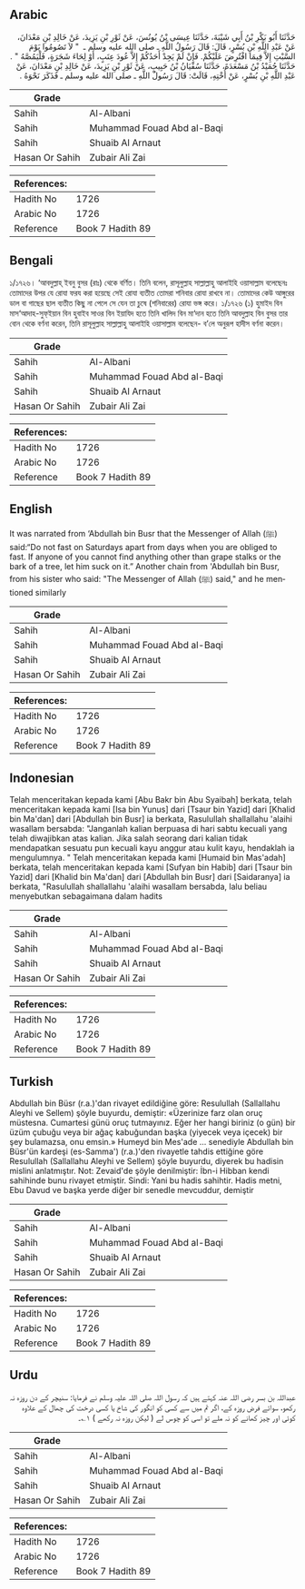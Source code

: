 ## Arabic


<div dir="rtl" lang="ar" style={{fontSize:'larger',backgroundColor:'#f8f9fa',padding:20}}>
حَدَّثَنَا أَبُو بَكْرِ بْنُ أَبِي شَيْبَةَ، حَدَّثَنَا عِيسَى بْنُ يُونُسَ، عَنْ ثَوْرِ بْنِ يَزِيدَ، عَنْ خَالِدِ بْنِ مَعْدَانَ، عَنْ عَبْدِ اللَّهِ بْنِ بُسْرٍ، قَالَ: قَالَ رَسُولُ اللَّهِ ـ صلى الله عليه وسلم ـ ‏ "‏ لاَ تَصُومُوا يَوْمَ السَّبْتِ إِلاَّ فِيمَا افْتُرِضَ عَلَيْكُمْ. فَإِنْ لَمْ يَجِدْ أَحَدُكُمْ إِلاَّ عُودَ عِنَبٍ، أَوْ لِحَاءَ شَجَرَةٍ، فَلْيَمُصَّهُ ‏"‏ ‏.‏ حَدَّثَنَا حُمَيْدُ بْنُ مَسْعَدَةَ، حَدَّثَنَا سُفْيَانُ بْنُ حَبِيبٍ، عَنْ ثَوْرِ بْنِ يَزِيدَ، عَنْ خَالِدِ بْنِ مَعْدَانَ، عَنْ عَبْدِ اللَّهِ بْنِ بُسْرٍ، عَنْ أُخْتِهِ، قَالَتْ: قَالَ رَسُولُ اللَّهِ ـ صلى الله عليه وسلم ـ فَذَكَرَ نَحْوَهُ ‏.‏
</div>
<div style={{backgroundColor:'#f8f9fa',padding:20, marginBottom: 10}}><table> <thead> <tr> <th>Grade</th> <th></th> </tr> </thead> <tbody> <tr><td>Sahih</td><td>Al-Albani</td></tr><tr><td>Sahih</td><td>Muhammad Fouad Abd al-Baqi</td></tr><tr><td>Sahih</td><td>Shuaib Al Arnaut</td></tr><tr><td>Hasan Or Sahih</td><td>Zubair Ali Zai</td></tr></tbody></table><table> <thead> <tr> <th>References:</th> <th></th> </tr> </thead> <tbody><tr><td>Hadith No</td><td>1726</td></tr><tr><td>Arabic No</td><td>1726</td></tr><tr><td>Reference</td><td>Book 7 Hadith 89</td></tr></tbody></table></div>

## Bengali


<div dir="ltr" lang="bn" style={{fontSize:'larger',backgroundColor:'#f8f9fa',padding:20}}>
১/১৭২৬। ‘আবদুল্লাহ্ ইবনু বুসর (রাঃ) থেকে বর্ণিত। তিনি বলেন, রাসূলুল্লাহ সাল্লাল্লাহু আলাইহি ওয়াসাল্লাম বলেছেনঃ তোমাদের উপর যে রোযা ফরয করা হয়েছে সেই রোযা ব্যতীত তোমরা শনিবার রোযা রাখবে না। তোমাদের কেউ আঙ্গুরের ডাল বা গাছের ছাল ব্যতীত কিছু না পেলে সে যেন তা চুষে (শনিবারের) রোযা ভঙ্গ করে। ১/১৭২৬ (১) হুমাইদ বিন মাস‘আদাহ-সুফ্ইয়ান বিন হুবাইব সাওর বিন ইয়াযিদ হতে তিনি খালিদ বিন মা‘দান হতে তিনি আবদুল্লাহ বিন বুসর তার বোন থেকে বর্ণনা করেন, তিনি রাসূলুল্লাহ সাল্লাল্লাহু আলাইহি ওয়াসাল্লাম বলেছেন- ব’লে অনুরূপ হাদীস বর্ণনা করেন।
</div>
<div style={{backgroundColor:'#f8f9fa',padding:20, marginBottom: 10}}><table> <thead> <tr> <th>Grade</th> <th></th> </tr> </thead> <tbody> <tr><td>Sahih</td><td>Al-Albani</td></tr><tr><td>Sahih</td><td>Muhammad Fouad Abd al-Baqi</td></tr><tr><td>Sahih</td><td>Shuaib Al Arnaut</td></tr><tr><td>Hasan Or Sahih</td><td>Zubair Ali Zai</td></tr></tbody></table><table> <thead> <tr> <th>References:</th> <th></th> </tr> </thead> <tbody><tr><td>Hadith No</td><td>1726</td></tr><tr><td>Arabic No</td><td>1726</td></tr><tr><td>Reference</td><td>Book 7 Hadith 89</td></tr></tbody></table></div>

## English


<div dir="ltr" lang="en" style={{fontSize:'larger',backgroundColor:'#f8f9fa',padding:20}}>
It was narrated from ‘Abdullah bin Busr that the Messenger of Allah (ﷺ) said:“Do not fast on Saturdays apart from days when you are obliged to fast. If anyone of you cannot find anything other than grape stalks or the bark of a tree, let him suck on it.” Another chain from 'Abdullah bin Busr, from his sister who said: "The Messenger of Allah (ﷺ) said," and he mentioned similarly
</div>
<div style={{backgroundColor:'#f8f9fa',padding:20, marginBottom: 10}}><table> <thead> <tr> <th>Grade</th> <th></th> </tr> </thead> <tbody> <tr><td>Sahih</td><td>Al-Albani</td></tr><tr><td>Sahih</td><td>Muhammad Fouad Abd al-Baqi</td></tr><tr><td>Sahih</td><td>Shuaib Al Arnaut</td></tr><tr><td>Hasan Or Sahih</td><td>Zubair Ali Zai</td></tr></tbody></table><table> <thead> <tr> <th>References:</th> <th></th> </tr> </thead> <tbody><tr><td>Hadith No</td><td>1726</td></tr><tr><td>Arabic No</td><td>1726</td></tr><tr><td>Reference</td><td>Book 7 Hadith 89</td></tr></tbody></table></div>

## Indonesian


<div dir="ltr" lang="id" style={{fontSize:'larger',backgroundColor:'#f8f9fa',padding:20}}>
Telah menceritakan kepada kami [Abu Bakr bin Abu Syaibah] berkata, telah menceritakan kepada kami [Isa bin Yunus] dari [Tsaur bin Yazid] dari [Khalid bin Ma'dan] dari [Abdullah bin Busr] ia berkata, Rasulullah shallallahu 'alaihi wasallam bersabda: "Janganlah kalian berpuasa di hari sabtu kecuali yang telah diwajibkan atas kalian. Jika salah seorang dari kalian tidak mendapatkan sesuatu pun kecuali kayu anggur atau kulit kayu, hendaklah ia mengulumnya. " Telah menceritakan kepada kami [Humaid bin Mas'adah] berkata, telah menceritakan kepada kami [Sufyan bin Habib] dari [Tsaur bin Yazid] dari [Khalid bin Ma'dan] dari [Abdullah bin Busr] dari [Saidaranya] ia berkata, "Rasulullah shallallahu 'alaihi wasallam bersabda, lalu beliau menyebutkan sebagaimana dalam hadits
</div>
<div style={{backgroundColor:'#f8f9fa',padding:20, marginBottom: 10}}><table> <thead> <tr> <th>Grade</th> <th></th> </tr> </thead> <tbody> <tr><td>Sahih</td><td>Al-Albani</td></tr><tr><td>Sahih</td><td>Muhammad Fouad Abd al-Baqi</td></tr><tr><td>Sahih</td><td>Shuaib Al Arnaut</td></tr><tr><td>Hasan Or Sahih</td><td>Zubair Ali Zai</td></tr></tbody></table><table> <thead> <tr> <th>References:</th> <th></th> </tr> </thead> <tbody><tr><td>Hadith No</td><td>1726</td></tr><tr><td>Arabic No</td><td>1726</td></tr><tr><td>Reference</td><td>Book 7 Hadith 89</td></tr></tbody></table></div>

## Turkish


<div dir="ltr" lang="tr" style={{fontSize:'larger',backgroundColor:'#f8f9fa',padding:20}}>
Abdullah bin Büsr (r.a.)'dan rivayet edildiğine göre: Resulullah (Sallallahu Aleyhi ve Sellem) şöyle buyurdu, demiştir: «Üzerinize farz olan oruç müstesna. Cumartesi günü oruç tutmayınız. Eğer her hangi biriniz (o gün) bir üzüm çubuğu veya bir ağaç kabuğundan başka (yiyecek veya içecek) bir şey bulamazsa, onu emsin.» Humeyd bin Mes'ade ... senediyle Abdullah bin Büsr'ün kardeşi (es-Samma') (r.a.)'den rivayetle tahdis ettiğine göre Resulullah (Sallallahu Aleyhi ve Sellem) şöyle buyurdu, diyerek bu hadisin mislini anlatmıştır. Not: Zevaid'de şöyle denilmiştir: İbn-i Hibban kendi sahihinde bunu rivayet etmiştir. Sindi: Yani bu hadis sahihtir. Hadis metni, Ebu Davud ve başka yerde diğer bir senedIe mevcuddur, demiştir
</div>
<div style={{backgroundColor:'#f8f9fa',padding:20, marginBottom: 10}}><table> <thead> <tr> <th>Grade</th> <th></th> </tr> </thead> <tbody> <tr><td>Sahih</td><td>Al-Albani</td></tr><tr><td>Sahih</td><td>Muhammad Fouad Abd al-Baqi</td></tr><tr><td>Sahih</td><td>Shuaib Al Arnaut</td></tr><tr><td>Hasan Or Sahih</td><td>Zubair Ali Zai</td></tr></tbody></table><table> <thead> <tr> <th>References:</th> <th></th> </tr> </thead> <tbody><tr><td>Hadith No</td><td>1726</td></tr><tr><td>Arabic No</td><td>1726</td></tr><tr><td>Reference</td><td>Book 7 Hadith 89</td></tr></tbody></table></div>

## Urdu


<div dir="rtl" lang="ur" style={{fontSize:'larger',backgroundColor:'#f8f9fa',padding:20}}>
عبداللہ بن بسر رضی اللہ عنہ کہتے ہیں کہ رسول اللہ صلی اللہ علیہ وسلم نے فرمایا: سنیچر کے دن روزہ نہ رکھو، سوائے فرض روزہ کے، اگر تم میں سے کسی کو انگور کی شاخ یا کسی درخت کی چھال کے علاوہ کوئی اور چیز کھانے کو نہ ملے تو اسی کو چوس لے ( لیکن روزہ نہ رکھے ) ۱؎۔
</div>
<div style={{backgroundColor:'#f8f9fa',padding:20, marginBottom: 10}}><table> <thead> <tr> <th>Grade</th> <th></th> </tr> </thead> <tbody> <tr><td>Sahih</td><td>Al-Albani</td></tr><tr><td>Sahih</td><td>Muhammad Fouad Abd al-Baqi</td></tr><tr><td>Sahih</td><td>Shuaib Al Arnaut</td></tr><tr><td>Hasan Or Sahih</td><td>Zubair Ali Zai</td></tr></tbody></table><table> <thead> <tr> <th>References:</th> <th></th> </tr> </thead> <tbody><tr><td>Hadith No</td><td>1726</td></tr><tr><td>Arabic No</td><td>1726</td></tr><tr><td>Reference</td><td>Book 7 Hadith 89</td></tr></tbody></table></div>